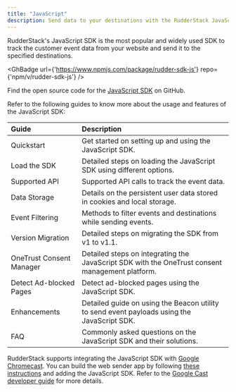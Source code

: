 ```yaml
---
title: "JavaScript"
description: Send data to your destinations with the RudderStack JavaScript SDK.
---
```


RudderStack's JavaScript SDK is the most popular and widely used SDK to track the customer event data from your website and send it to the specified destinations.

<GhBadge
  url={'https://www.npmjs.com/package/rudder-sdk-js'}
  repo={'npm/v/rudder-sdk-js'}
/>

<div class="infoBlock">
Find the open source code for the <a href="https://github.com/rudderlabs/rudder-sdk-js">JavaScript SDK</a> on GitHub.
</div>

Refer to the following guides to know more about the usage and features of the JavaScript SDK:

| Guide          | Description    |
| :------------------- | :------------------------- |
| <Link to="/sources/event-streams/sdks/rudderstack-javascript-sdk/quick-start-guide/">Quickstart</Link>    | Get started on setting up and using the JavaScript SDK. |
| <Link to="/sources/event-streams/sdks/rudderstack-javascript-sdk/load-js-sdk/">Load the SDK</Link>    | Detailed steps on loading the JavaScript SDK using different options. |
| <Link to="/sources/event-streams/sdks/rudderstack-javascript-sdk/supported-api/">Supported API</Link>                     | Supported API calls to track the event data.      |
|  <Link to="/sources/event-streams/sdks/rudderstack-javascript-sdk/data-storage-cookies/">Data Storage</Link>                       | Details on the persistent user data stored in cookies and local storage.                 |
|  <Link to="/sources/event-streams/sdks/rudderstack-javascript-sdk/filtering/">Event Filtering</Link>                      | Methods to filter events and destinations while sending events.   |
| <Link to="/sources/event-streams/sdks/rudderstack-javascript-sdk/version-migration-guide/">Version Migration</Link>    | Detailed steps on migrating the SDK from v1 to v1.1.     |
|  <Link to="/sources/event-streams/sdks/rudderstack-javascript-sdk/onetrust-consent-manager/">OneTrust Consent Manager</Link>     |  Detailed steps on integrating the JavaScript SDK with the OneTrust consent management platform.      |
|   <Link to="/sources/event-streams/sdks/rudderstack-javascript-sdk/detecting-adblocked-pages/">Detect Ad-blocked Pages</Link>                     | Detect ad-blocked pages using the JavaScript SDK.                    |
| <Link to="/sources/event-streams/sdks/rudderstack-javascript-sdk/javascript-sdk-enhancements/">Enhancements</Link>       | Detailed guide on using the Beacon utility to send event payloads using the JavaScript SDK.    |
| <Link to="/sources/event-streams/sdks/rudderstack-javascript-sdk/faq/">FAQ</Link>       | Commonly asked questions on the JavaScript SDK and their solutions. |

<div class="successBlock">
RudderStack supports integrating the JavaScript SDK with <a href="https://store.google.com/in/product/chromecast?hl=en-GB">Google Chromecast</a>. You can build the web sender app by following <a href="https://developers.google.com/cast/docs/web_sender">these instructions</a> and adding the JavaScript SDK. Refer to the <a href="https://developers.google.com/cast/docs/developers">Google Cast developer guide</a> for more details.
</div>
